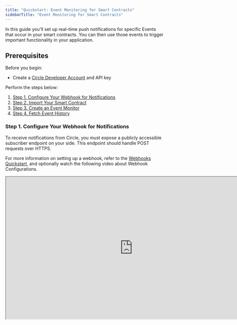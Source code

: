```yaml
---
title: "Quickstart: Event Monitoring for Smart Contracts"
sidebarTitle: "Event Monitoring for Smart Contracts"
---
```


In this guide you'll set up real-time push notifications for specific Events that occur in your smart contracts. You can then use those events to trigger important functionality in your application.

## Prerequisites

Before you begin:

- Create a [Circle Developer Account](/w3s/circle-developer-account) and API key

Perform the steps below:

1. [Step 1. Configure Your Webhook for Notifications](/contracts/scp-event-monitoring#step-1-configure-your-webhook-for-notifications)
2. [Step 2. Import Your Smart Contract](/contracts/scp-event-monitoring#step-2-import-your-smart-contract)
3. [Step 3. Create an Event Monitor](/contracts/scp-event-monitoring#step-3-create-an-event-monitor)
4. [Step 4. Fetch Event History](/contracts/scp-event-monitoring#step-4-fetch-event-history)

### Step 1. Configure Your Webhook for Notifications
To receive notifications from Circle, you must expose a publicly accessible subscriber endpoint on your side. This endpoint should handle POST requests over HTTPS.

For more information on setting up a webhook, refer to the [Webhooks Quickstart](/wallets/webhook-notifications), and optionally watch the following video about Webhook Configurations.

<Accordion title="Video Tutorial: Webhook Configuration">
<iframe
  src="https://circle-com.wistia.com/medias/v3z7c3d2p1"
  title="Video Tutorial: Webhook Configuration"
  width="800px"
  height="450px"
/>
</Accordion>


## Customized Webhook Notifications

Customized webhook notifications enable you to listen to a restricted set of notifications. To create a webhook for smart contract events only select Limit to specific events when creating your webhook in the Developer Console, then choose contracts.EventLog.

## The Event Log Notification
When a monitored event occurs, the webhook will receive a notification via POST with the body formatted as follows:
Notification

```json JSON
{
  // A unique identifier for the subscription that received the notification.
  "subscriptionId": "c881d120-7692-4ae6-bab0-acfa8c9596c1",

  // A unique identifier for the notification itself.
  "notificationId": "aff457c5-2649-4cdb-a51e-84b33fdfebc9",

  // The type of notification; indicates an event log from a smart contract.
  "notificationType": "contracts.eventLog",

  // An object that contains details about the event log notification.
  "notification": {
    // The address of the smart contract that emitted the event.
    "contractAddress": "0x6bc50ff08414717f000431558c0b585332c2a53d",
    // The specific blockchain network where the event occurred.
    "blockchain": "ARB-SEPOLIA",
    // A hash to identify the on-chain transaction that caused the event.
    "txHash": "0xdc8c0ac07ca02f87754e931b729d9426a5bd7f6b062fbb40e58c8a7942992a7a",
    // A hash representing the user operation that triggered the event, if applicable.
    "userOpHash": "0xbaae33f07aa4877f5a2e9f2a90c5cc5c5006281043696ebaa7f887914058ead0",
    // The name and parameter types of the emitted event.
    "eventName": "Transfer(address,address,uint256)",
    // An array containing indexed parameters of the event. Each entry is a hashed representation of the parameter.
    "topics": [
      "0xddf252ad1be2c89b69c2b068fc378daa952ba7f163c4a11628f55a4df523b3ef",
      "0x0000000000000000000000000000000000000000000000000000000000000000",
      "0x0000000000000000000000009d7fb3144729fff819fc1aa812d0a261ed8c8676"
    ],
    // The raw data associated with the event, consisting of non-indexed parameters as a concatenated hexadecimal string.
    "data": "0x00000000000000000000000000000000000000000000000000005af3107a3fff"
  },
  // The UTC timestamp of when the notification was generated, formatted to ISO 8601.
  "timestamp": "2024-10-21T18:44:07.614649603Z",
  // Indicates the version of the notification format.
  "version": 2
}
```

### Step 2. Import Your Smart Contract
Before creating an event monitor, import your smart contract into the Contracts system. This ensures the Contracts platform is aware of your contract and can manage event monitors effectively:

```javascript javascript
const importResponse = await circleContractSdk.importContract({
  // The address of the smart contract to be imported.
  address: "0x6bc50ff08414717f000431558c0b585332c2a53d",
  // The blockchain from which the contract is being imported.
  blockchain: "ARB-SEPOLIA",
  // A unique key provided to ensure idempotency of the request. It prevents duplicate imports for the same contract if a retry occurs.
  idempotencyKey: "50d64a5e-6b2e-47ea-aa14-13feab9376e9",
  // A human-readable name for the contract being imported.
  name: "MyToken",
  // A brief description of the smart contract.
  description: "My ERC-20 Token Contract",
});
```

If you attempt to create an event monitor on an un-imported smart contract, you will receive the following error message:
```json JSON

{
  "code": 175001,
  "message": "contract not found"
}
```

For more information on importing a contract, see the Import a contract API endpoint.

## Step 3. Create an Event Monitor
Event Monitors listen for configured events on the blockchain and trigger notifications to your webhook endpoint when those events occur. Circle will also save all emitted events under that monitor, allowing you to retrieve historical data later. For more details, see Step 4. Fetch Event History.

### Finding and Using the Event Signature
An event signature uniquely identifies an event within a smart contract and is derived from the event's name and parameter types using the keccak-256 hashing function. For readability, event monitors are created using the human-readable event signature, not the hash.

For example, the Transfer event in the ERC-20 interface is defined as:

```javascript JavaScript
event Transfer(address indexed from, address indexed to, uint256 value);
```

The human-readable event signature is formatted as: 'Transfer(address,address,uint256)'.

<Note>
**Note:** Spaces are not allowed in the event string signature.
</Note>

Create an event monitor with the following code:

```javascript JavaScript
const monitorResponse = await circleContractSdk.createEventMonitor({
  // The specific blockchain network where the event monitor will be created.
  blockchain: "ARB-SEPOLIA",
  // The address of the smart contract for which the event monitor is being created.
  contractAddress: "0x6bc50ff08414717f000431558c0b585332c2a53d",
  // The signature of the event to monitor, defining the event type and parameters being tracked.
  eventSignature: "Transfer(address,address,uint256)",
  // A unique key provided to ensure idempotency of the request, preventing duplicate event monitors from being created.
  idempotencyKey: "f80fcf44-bbb1-4336-870a-f1802ad98e0f",
});
```

The response will include details about the event monitor:
```json JSON

{
  "data": {
    "eventMonitor": {
      // A unique identifier for the event monitor.
      "id": "01929bc2-aab3-76a2-b3fc-c99fc94b9218",
      // The address of the smart contract being monitored.
      "contractAddress": "0x6bc50ff08414717f000431558c0b585332c2a53d",
      // The specific blockchain where the event monitor is set up.
      "blockchain": "ARB-SEPOLIA",
      // The signature of the event being monitored, indicating the type and parameters.
      "eventSignature": "Transfer(address,address,uint256)",
      // The hash of the event signature used for efficient identification.
      "eventSignatureHash": "0xddf252ad1be2c89b69c2b068fc378daa952ba7f163c4a11628f55a4df523b3ef",
      // A boolean indicating whether the event monitor is currently enabled.
      "isEnabled": true,
      // The date and time when the event monitor was created, in ISO 8601 format.
      "createDate": "2024-10-17T18:34:39.1558Z",
      // The date and time when the event monitor was last updated, in ISO 8601 format.
      "updateDate": "2024-10-17T18:34:39.1558Z"
    }
  }
}
```

If the event signature you are creating a monitor for does not exist, you will receive the following error message:
```json JSON

{
  "code": 175303,
  "message": "The specified event signature does not exist"
}
```

<Note>
**Note:**
Please ensure the event signature exists if you are using an unverified contract as Circle cannot verify event existence for unverified contracts.
</Note>

After creating an event monitor, you can view, disable, and delete your monitors. For more information, see the [Event Monitoring APIs](/api-reference/event-monitors/get-event-monitors).

### Step 4. Fetch Event History

To retrieve historical events that match your monitors, utilize the event history feature. This functionality is essential for doing analytics, auditing, or reconstructing the application state based on past events:

```javascript JavaScript
const eventHistoryResponse = await circleContractSdk.getEventHistory({
  // The address of the smart contract for which event history is being fetched.
  contractAddress: "0x6bc50ff08414717f000431558c0b585332c2a53d",
  // The specific blockchain network where the contract is deployed.
  blockchain: "ARB-SEPOLIA",
  // The signature of the event to fetch historical occurrences.
  eventSignature: "Transfer(address,address,uint256)",
});
```

The data returned will mirror the information in your Webhook Logs in the [Circle Console](https://console.circle.com/):

```json JSON
{
  "data": {
    "eventLogs": [
      {
        // A unique identifier for the event log.
        "id": "0192b064-c71d-7642-8882-aadc8f5df01a",
        // The blockchain network where the event occurred.
        "blockchain": "ARB-SEPOLIA",
        // The transaction hash associated with the event log.
        "txHash": "0xdc8c0ac07ca02f87754e931b729d9426a5bd7f6b062fbb40e58c8a7942992a7a",
        // The index of the log entry within the transaction.
        "logIndex": "1",
        // The hash of the block containing the transaction.
        "blockHash": "0x842dfd3c9339008d311c78154368f0f11f91801d5f40d7306745576aa9c246f7",
        // The height of the block in which the event occurred.
        "blockHeight": 90526683,
        // The address of the smart contract that emitted the event.
        "contractAddress": "0x6bc50ff08414717f000431558c0b585332c2a53d",
        // The signature of the event that was emitted.
        "eventSignature": "Transfer(address,address,uint256)",
        // The hash of the event signature for efficient identification.
        "eventSignatureHash": "0xddf252ad1be2c89b69c2b068fc378daa952ba7f163c4a11628f55a4df523b3ef",
        // An array of topics indexed within the event log for filtering.
        "topics": [
          "0xddf252ad1be2c89b69c2b068fc378daa952ba7f163c4a11628f55a4df523b3ef",
          "0x0000000000000000000000000000000000000000000000000000000000000000",
          "0x0000000000000000000000009d7fb3144729fff819fc1aa812d0a261ed8c8676"
        ],
        // Raw data associated with the event, representing non-indexed parameters.
        "data": "0x00000000000000000000000000000000000000000000000000005af3107a3fff",

        // A hash representing the user operation that triggered the event, when applicable.
        "userOpHash": "0xbaae33f07aa4877f5a2e9f2a90c5cc5c5006281043696ebaa7f887914058ead0",
        // The date and time when the first confirmation of the event occurred.
        "firstConfirmDate": "2024-10-21T18:44:04Z"
      }
    ]
  }
}
```

<Note>
**Note:**

Event history for a monitor will always be available; however, the resource will stop being populated once the monitor is deleted.
</Note>

For more information, see the [Event Monitoring APIs](/api-reference/event-monitors/get-event-monitors) and join our [Discord - Build on Circle](https://discord.com/invite/buildoncircle) channel.